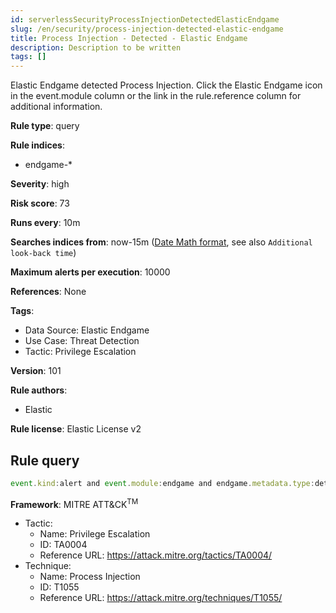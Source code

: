 ```yaml
---
id: serverlessSecurityProcessInjectionDetectedElasticEndgame
slug: /en/security/process-injection-detected-elastic-endgame
title: Process Injection - Detected - Elastic Endgame
description: Description to be written
tags: []
---
```


<div id="process-injection-detected-elastic-endgame"></div>

Elastic Endgame detected Process Injection. Click the Elastic Endgame icon in the event.module column or the link in the rule.reference column for additional information.

**Rule type**: query

**Rule indices**: 

* endgame-*

**Severity**: high

**Risk score**: 73

**Runs every**: 10m

**Searches indices from**: now-15m ([Date Math format](((ref))/common-options.html#date-math), see also <DocLink id="serverlessSecurityRulesUiCreate" section="set-the-rules-schedule">`Additional look-back time`</DocLink>)

**Maximum alerts per execution**: 10000

**References**: None

**Tags**: 

* Data Source: Elastic Endgame
* Use Case: Threat Detection
* Tactic: Privilege Escalation

**Version**: 101

**Rule authors**: 

* Elastic

**Rule license**: Elastic License v2

## Rule query

```js
event.kind:alert and event.module:endgame and endgame.metadata.type:detection and (event.action:kernel_shellcode_event or endgame.event_subtype_full:kernel_shellcode_event)

```

**Framework**: MITRE ATT&CK<sup>TM</sup>

* Tactic:
    * Name: Privilege Escalation
    * ID: TA0004
    * Reference URL: https://attack.mitre.org/tactics/TA0004/
* Technique:
    * Name: Process Injection
    * ID: T1055
    * Reference URL: https://attack.mitre.org/techniques/T1055/

